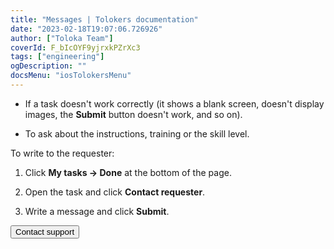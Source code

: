 ```yaml
---
title: "Messages | Tolokers documentation"
date: "2023-02-18T19:07:06.726926"
author: ["Toloka Team"]
coverId: F_bIcOYF9yjrxkPZrXc3
tags: ["engineering"]
ogDescription: ""
docsMenu: "iosTolokersMenu"
---
```



<MessagesContent/>

- If a task doesn't work correctly (it shows a blank screen, doesn't display images, the **Submit** button doesn't work, and so on).

- To ask about the instructions, training or the skill level.

To write to the requester:

1. Click **My tasks → Done** at the bottom of the page.

1. Open the task and click **Contact requester**.

1. Write a message and click **Submit**.

<Button themeColor="light" view="default" size="l" type="link" url="../troubleshooting/support?form-source=messages">Contact support</Button>
